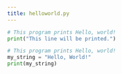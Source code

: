 ```yaml
---
title: helloworld.py
---
```


```python title="helloworld.py"
# This program prints Hello, world!
print("This line will be printed.")
```

```python title="helloworld.py"
# This program prints Hello, world!
my_string = "Hello, World!"
print(my_string)
```